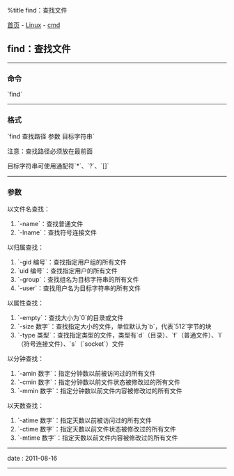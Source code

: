 %title find：查找文件

[[../../../index|首页]] - [[../index|Linux]] - [[index|cmd]]
==find：查找文件==
----
===命令===
`find`
----
===格式===
`find 查找路径 参数 目标字符串`

注意：查找路径必须放在最前面

目标字符串可使用通配符`*`、`?`、`[]`
----
===参数===
以文件名查找：

# `-name`：查找普通文件
# `-lname`：查找符号连接文件

以归属查找：

# `-gid 编号`：查找指定用户组的所有文件
# `uid 编号`：查找指定用户的所有文件
# `-group`：查找组名为目标字符串的所有文件
# `-user`：查找用户名为目标字符串的所有文件

以属性查找：

# `-empty`：查找大小为`0`的目录或文件
# `-size 数字`：查找指定大小的文件，单位默认为`b`，代表`512`字节的块
# `-type 类型`：查找指定类型的文件，类型有`d`（目录）、`f`（普通文件）、`l`（符号连接文件）、`s`（`socket`）文件

以分钟查找：

# `-amin 数字`：指定分钟数以前被访问过的所有文件
# `-cmin 数字`：指定分钟数以前文件状态被修改过的所有文件
# `-mmin 数字`：指定分钟数以前文件内容被修改过的所有文件

以天数查找：

# `-atime 数字`：指定天数以前被访问过的所有文件
# `-ctime 数字`：指定天数以前文件状态被修改过的所有文件
# `-mtime 数字`：指定天数以前文件内容被修改过的所有文件
----
<red>date</red> : 2011-08-16
----
